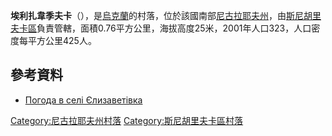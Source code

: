{{coord|46|56|41|N|32|49|7|E|scale:100000|display=title}}

'''埃利扎韋季夫卡'''（{{lang-uk|Єлизаветівка}}），是[[烏克蘭|烏克蘭]]的村落，位於該國南部[[尼古拉耶夫州|尼古拉耶夫州]]，由[[斯尼胡里夫卡區|斯尼胡里夫卡區]]負責管轄，面積0.76平方公里，海拔高度25米，2001年人口323，人口密度每平方公里425人。

==參考資料==
* [http://weather.in.ua/ua/nikolaevskaja/7578 Погода в селі Єлизаветівка] {{Wayback|url=http://weather.in.ua/ua/nikolaevskaja/7578 |date=20160607113141 }}

[[Category:尼古拉耶夫州村落|Category:尼古拉耶夫州村落]]
[[Category:斯尼胡里夫卡區村落|Category:斯尼胡里夫卡區村落]]


{{Mykolaiv-geo-stub}}